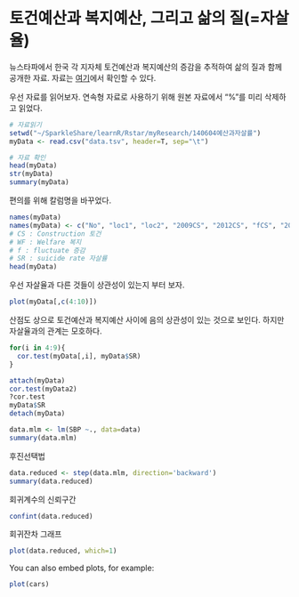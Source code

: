 토건예산과 복지예산, 그리고 삶의 질(=자살율)
=======================================================

뉴스타파에서 한국 각 지자체 토건예산과 복지예산의 증감을 추적하여 삶의 질과 함께 공개한 자료. 
자료는 [여기](http://newstapa.com/news/201411935)에서 확인할 수 있다. 

우선 자료를 읽어보자. 연속형 자료로 사용하기 위해 원본 자료에서 "%"를 미리 삭제하고 읽었다. 

```r
# 자료읽기
setwd("~/SparkleShare/learnR/Rstar/myResearch/140604예산과자살률")
myData <- read.csv("data.tsv", header=T, sep="\t")

# 자료 확인
head(myData)
str(myData)
summary(myData)
```

편의를 위해 칼럼명을 바꾸었다. 
```r
names(myData)
names(myData) <- c("No", "loc1", "loc2", "2009CS", "2012CS", "fCS", "2009WF", "2012WF", "fWF", "SR")
# CS : Construction 토건
# WF : Welfare 복지
# f : fluctuate 증감
# SR : suicide rate 자살률
head(myData)
```

우선 자살율과 다른 것들이 상관성이 있는지 부터 보자.
```r
plot(myData[,c(4:10)])
```

산점도 상으로 토건예산과 복지예산 사이에 음의 상관성이 있는 것으로 보인다. 하지만 자살율과의 관계는 모호하다. 

```r
for(i in 4:9){
  cor.test(myData[,i], myData$SR)
}

attach(myData)
cor.test(myData2)
?cor.test
myData$SR
detach(myData)
```

```r
data.mlm <- lm(SBP ~., data=data)
summary(data.mlm)
```

후진선택법
```r
data.reduced <- step(data.mlm, direction='backward')
summary(data.reduced)
```

회귀계수의 신뢰구간
```r
confint(data.reduced)
```

회귀잔차 그래프
```r
plot(data.reduced, which=1)
```
You can also embed plots, for example:

```r
plot(cars)
```

